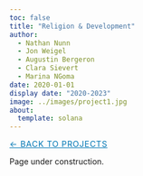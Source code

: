 ```yaml
---
toc: false
title: "Religion & Development"
author: 
  - Nathan Nunn
  - Jon Weigel
  - Augustin Bergeron
  - Clara Sievert
  - Marina NGoma
date: 2020-01-01
display date: "2020-2023"
image: ../images/project1.jpg
about:
  template: solana
---
```

[← Back to Projects](../index.qmd){.breadcrumb style="font-size:0.9rem; text-transform:uppercase; letter-spacing:0.05em; color:#0077b5;"}

Page under construction.

